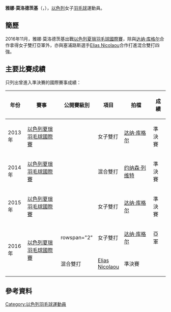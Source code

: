 {{noteTA|G1=Badminton}}
{{Infobox 羽球選手
| playername              = 雅娜·莫洛德茨基<br />{{lang|en|Yana Molodezki}}
| image                   = 
| size                    = 
| caption                 = 
| birth_name              = 
| date_of_birth           = {{birth_date_and_age|1996|1|1}}
| place_of_birth          = 
| height                  = 
| weight                  = 
| event                   = 女子單打、女子雙打、混合雙打
| country                 = {{ISR}}
| years_started           =
| handedness              = 
| coach                   = 
| highest_ranking         = 第309位（女單）
| date_of_highest_ranking = 2016年11月24日 <ref name="ranking">{{en}}[http://bwfcontent.tournamentsoftware.com/ranking/player.aspx?id=12404&player=934692 BWF World Ranking - Ranking of Yana MOLODEZKI (95397)]</ref>
| current_ranking         = 第314位（女單）<br/>第574位（女雙-[[达纳·库格尔|库格尔]]）<br/>第628位（混雙-[[Shai_Geffen|Geffen]]）<br/>第732位（混雙-[[Elias_Nicolaou|Nicolaou]]）
| date_of_current_ranking = 2016年12月1日<ref>{{en}}[http://bwfcontent.tournamentsoftware.com/ranking/category.aspx?id=12404&category=473 BWF World Ranking - BWF世界排名榜 (12/1/2016) - Women's singles] {{Wayback|url=http://bwfcontent.tournamentsoftware.com/ranking/category.aspx?id=12404&category=473 |date=20181001122040 }}</ref><ref>{{en}}[http://bwfcontent.tournamentsoftware.com/ranking/category.aspx?id=12404&category=475 BWF World Ranking - BWF世界排名榜 (12/1/2016) - Women's doubles]</ref><ref>{{en}}[http://bwfcontent.tournamentsoftware.com/ranking/category.aspx?id=12404&category=476 BWF World Ranking - BWF世界排名榜 (12/1/2016) - Mixed doubles] {{Wayback|url=http://bwfcontent.tournamentsoftware.com/ranking/category.aspx?id=12404&category=476 |date=20181001122220 }}</ref>
| played                  = 2勝–13負（女單）<br/>1勝–12負（女雙）<br/>6勝–6負（混雙）
| titles                  = 
| bwf_profile             = 47D7F081-D9BD-4055-B206-4C7493772651
| bwf_id                  = 95397
| updated                 = 2016年12月3日
}}
{{MedalTableTop}}
{{MedalSport | 女子[[羽毛球|羽毛球]]}}
{{MedalCountry | {{ISR}}}}
{{MedalBottom}}
'''雅娜·莫洛德茨基'''（{{lang|en|'''Yana Molodezki'''}}，{{bd|1996年|1月1日||}}），[[以色列|以色列]]女子[[羽毛球|羽毛球]]運動員。

== 簡歷 ==
2016年11月，雅娜·莫洛德茨基出戰[[2016年以色列夏瑣羽毛球國際賽|以色列夏瑣羽毛球國際賽]]，除與[[达纳·库格尔|达纳·库格尔]]合作拿得女子雙打亞軍外，亦與塞浦路斯選手[[Elias_Nicolaou|Elias Nicolaou]]合作打進混合雙打四強。

==主要比賽成績==
只列出曾進入準決賽的國際賽事成績：
{| class=wikitable style="text-align:center; font-size:small;" 
!width="50"|年份
!width="180"|賽事
!width="80"|公開賽級別
!width="60"|項目
!width="150"|拍檔
!width="50"|成績
|-
!rowspan="1"|2013年
|[[2013年以色列夏瑣羽毛球國際賽|以色列夏瑣羽毛球國際賽]]
|{{BWFIS}}
|女子雙打
|[[达纳·库格尔|达纳·库格尔]]
|bgcolor="#b8860b"|準決賽
|-
!rowspan="1"|2014年
|[[2014年以色列夏瑣羽毛球國際賽|以色列夏瑣羽毛球國際賽]]
|{{BWFIS}}
|混合雙打
|[[约纳森·列维特|约纳森·列维特]]
|bgcolor="#b8860b"|準決賽
|-
!rowspan="1"|2015年
|[[2015年以色列夏瑣羽毛球國際賽|以色列夏瑣羽毛球國際賽]]
|{{BWFFS}}
|女子雙打
|[[达纳·库格尔|达纳·库格尔]]
|bgcolor="#b8860b"|準決賽
|-
!rowspan="2"|2016年
|rowspan="2"|[[2016年以色列夏瑣羽毛球國際賽|以色列夏瑣羽毛球國際賽]]
|rowspan="2" {{BWFFS}}
|女子雙打
|[[达纳·库格尔|达纳·库格尔]]
|bgcolor="silver"|亞軍
|-
|混合雙打
|{{flagicon|CYP}} [[Elias_Nicolaou|Elias Nicolaou]]
|bgcolor="#b8860b"|準決賽
|}
{{BWF賽事級別索引}}

== 參考資料 ==
{{Reflist}}

{{DEFAULTSORT:Molodezki, Yana}}
[[Category:以色列羽毛球運動員|Category:以色列羽毛球運動員]]